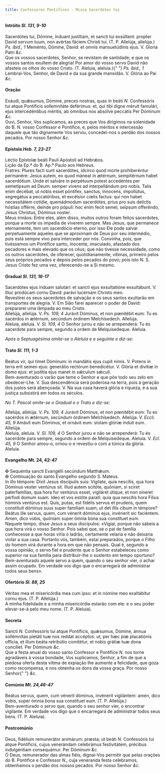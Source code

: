 ```yaml
---
title: Confessores Pontífices - Missa Sacerdótes tui
---
```


<h4 class="text-center">
  Intróito <em>Sl. 131, 9-10</em>
</h4>
<div class="container-fluid">
  <div class="row">
    <div class="col-6 dropcaps text-justify">
      Sacerdótes tui, Dómine, índuant justítiam, et sancti tui exsúltent:
      propter David servum tuum, non avértas fáciem Christi tui. (T. P.
      Allelúja, allelúja.) <em>Ps. ibid., 1</em> Meménto, Dómine, David: et
      omnis mansuetúdinis ejus. V. Gloria Patri <em>&c.</em>
    </div>
    <div class="col-6 dropcaps text-justify">
      Que os vossos sacerdotes, Senhor, se revistam de santidade; e que os
      vossos santos exultem de alegria! Por amor do vosso servo David não
      afasteis os olhos do vosso Cristo. (T. Aleluia, aleluia.){" "}
      <em>Ps. ibid., 1</em> Lembrai-Vos, Senhor, de David e da sua grande
      mansidão. V. Glória ao Pai <em>&c.</em>
    </div>
  </div>
</div>

<h4 class="text-center">Oração</h4>
<div class="container-fluid">
  <div class="row">
    <div class="col-6 dropcaps text-justify">
      Exáudi, quǽsumus, Dómine, preces nostras, quas in beáti <em>N. </em>
      Confessóris tui atque Pontíficis sollemnitáte deférimus: et, qui tibi digne
      méruit famulári, ejus intercedéntibus méritis, ab ómnibus nos absólve peccátis
      Per Dóminum <em>&c.</em>
    </div>
    <div class="col-6 dropcaps text-justify">
      Ouvi, Senhor, Vos suplicamos, as preces que Vos dirigimos na solenidade do
      B. <em>N. </em>vosso Confessor e Pontífice, e, pelos méritos e intercessão
      daquele que tão dignamente Vos serviu, concedei-nos o perdão dos nossos
      pecados. Por nosso Senhor <em>&c.</em>
    </div>
  </div>
</div>

<h4 class="text-center">
  Epístola <em>Heb. 7, 23-27</em>
</h4>
<div class="container-fluid">
  <div class="row">
    <div class="col-6 text-justify">
      Léctio Epístolæ beáti Pauli Apóstoli ad Hebrǽos.
    </div>
    <div class="col-6 text-justify">
      Lição da Ep.ª do B. Ap.º Paulo aos Hebreus.
    </div>
    <div class="col-6 dropcaps text-justify">
      Fratres: Plures facti sunt sacerdótes, idcírco quod morte prohiberéntur
      permanére: Jesus autem, eo quod máneat in ætérnum, sempitérnum habet
      sacerdótium. Unde et salváre in perpétuum potest accedéntes per semetípsum
      ad Deum: semper vivens ad interpellándum pro nobis. Talis enim decébat, ut
      nobis esset póntifex, sanctus, ínnocens, impollútus, segregátus a
      peccatóribus, et excélsior cœlis factus: qui non habet necessitátem
      cotídie, quemádmodum sacerdótes, prius pro suis delíctis hóstias offérre,
      deínde pro pópuli: hoc enim fecit semel, seípsum offeréndo, Jesus
      Christus, Dóminus noster.
    </div>
    <div class="col-6 dropcaps text-justify">
      Meus irmãos: Entre eles, além disso, muitos outros foram feitos
      sacerdotes, porque a morte os impedia de viverem sempre. Mas Jesus, que
      permanece eternamente, tem um sacerdócio eterno, por isso Ele pode salvar
      perpetuamente aqueles que se aproximam de Deus por seu intermédio, pois
      está sempre vivo para interceder por nós. Convinha, pois, que tivéssemos
      um Pontífice santo, inocente, imaculado, afastado dos pecadores e mais
      elevado que os céus; que não tivesse necessidade, como os outros
      sacerdotes, de oferecer, quotidianamente, vítimas, primeiro pelos seus
      próprios pecados e depois pelos pecados do povo; pois isto N. S. Jesus
      Cristo fez uma vez, oferecendo-se a Si mesmo.
    </div>
  </div>
</div>

<h4 class="text-center">
  Gradual <em>Sl. 131, 16-17</em>
</h4>
<div class="container-fluid">
  <div class="row">
    <div class="col-6 dropcaps text-justify">
      Sacerdótes ejus índuam salutári: et sancti ejus exsultatióne exsultábunt.
      V. Illuc prodúcam cornu David: parávi lucérnam Christo meo.
    </div>
    <div class="col-6 dropcaps text-justify">
      Revestirei os seus sacerdotes de salvação e os seus santos exultarão em
      transportes de alegria. V. Em Sião farei aparecer o poder de David:
      prepararei uma lâmpada ao meu Cristo.
    </div>
    <div class="col-6 text-justify">
      Allelúja, allelúja. V. <em>Ps. 109, 4</em> Jurávit Dóminus, et non
      pœnitébit eum: Tu es sacérdos in ætérnum, secúndum órdinem Melchísedech.
      Allelúja.
    </div>
    <div class="col-6 text-justify">
      Aleluia, aleluia. V. <em>Sl. 109, 4</em> O Senhor jurou e não se
      arrependerá: Tu és sacerdote para sempre, segundo a ordem de
      Melquisedeque. Aleluia.
    </div>
  </div>
</div>

<em>Após a Septuagésima omite-se o Aleluia e o seguinte e diz-se:</em>

<h4 class="text-center">
  Trato <em>Sl. 111, 1-3</em>
</h4>
<div class="container-fluid">
  <div class="row">
    <div class="col-6 dropcaps text-justify">
      Beátus vir, qui timet Dóminum: in mandátis ejus cupit nimis. V. Potens in
      terra erit semen ejus: generátio rectórum benedicétur. V. Glória et
      divítiæ in domo ejus: et justítia ejus manet in sǽculum sǽculi.
    </div>
    <div class="col-6 dropcaps text-justify">
      Bem-aventurado o varão que teme o Senhor e que põe todo seu zelo em
      obedecer-Lhe. V. Sua descendência será poderosa na terra, pois a geração
      dos justos será abençoada. V. Na sua casa haverá glória e riqueza, e a sua
      justiça subsistirá em todos os séculos.
    </div>
  </div>
</div>

<em>No T. Pascal omite-se o Gradual e o Trato e diz-se:</em>

<div class="container-fluid">
  <div class="row">
    <div class="col-6 text-justify">
      Allelúja, allelúja. V. <em>Ps. 109, 4</em> Jurávit Dóminus, et non
      pœnitébit eum: Tu es sacérdos in ætérnum, secúndum órdinem Melchísedech.
      Allelúja. V. <em>Eccli. 45, 9</em> Amávit eum Dóminus, et ornávit eum:
      stolam glóriæ índuit eum. Allelúja.
    </div>
    <div class="col-6 text-justify">
      Aleluia, aleluia. V. <em>Sl. 109, 4</em> O Senhor jurou e não se
      arrependerá: Tu és sacerdote para sempre, segundo a ordem de
      Melquisedeque. Aleluia. V. <em>Ecl. 45, 9</em> O Senhor amou-o, ornou-o e
      revestiu-o com a túnica da glória. Aleluia.
    </div>
  </div>
</div>

<h4 class="text-center">Evangelho <em></em>Mt. 24, 42-47</em></h4>
<div class="container-fluid">
<div class="row">
<div class="col-6 text-justify">
<span class="text-danger">&#10016;</span> Sequéntia sancti Evangélii secúndum Matthǽum.
</div>
<div class="col-6 text-justify">
<span class="text-danger">&#10016;</span> Continuação do santo Evangelho segundo S. Mateus.
</div>
<div class="col-6 dropcaps text-justify">
In illo témpore: Dixit Jesus discípulis suis: Vigilate, quia nescítis, qua hora Dóminus vester ventúrus sit. Illud autem scitóte, quóniam, si sciret paterfamílias, qua hora fur ventúrus esset, vigiláret útique, et non síneret pérfodi domum suam. Ideo et vos estóte parati: quia qua nescítis hora Fílius hóminis ventúrus est. Quis, putas, est fidélis servus et prudens, quem constítuit dóminus suus super famíliam suam, ut det illis cibum in témpore? Beátus ille servus, quem, cum vénerit dóminus ejus, invénerit sic faciéntem. Amen, dico vobis, quóniam super ómnia bona sua constítuet eum.
</div>
<div class="col-6 dropcaps text-justify">
Naquele tempo, disse Jesus a seus discípulos: «Vigiai, porque não sabeis a que hora virá o vosso Senhor. Pois sabei que, se o pai de família conhecesse a que horas viria o ladrão, certamente velaria e não deixaria violar a sua casa. Portanto vós, também, estai preparados, porque o Filho do homem virá durante a hora em que não pensais. Qual é, segundo a vossa opinião, o servo fiel e prudente que o Senhor estabeleceu como superior na sua família para distribuir-lhe o sustento em tempo oportuno? Bem-aventurado aquele servo a quem, quando o seu senhor vier, o achar assim ocupado. Em verdade vos digo que o encarregará de administrar todos seus bens».
</div>
</div>
</div>

<h4 class="text-center">
  Ofertório <em>Sl. 88, 25</em>
</h4>
<div class="container-fluid">
  <div class="row">
    <div class="col-6 dropcaps text-justify">
      Véritas mea et misericórdia mea cum ipso: et in nómine meo exaltábitur
      cornu ejus. (T. P. Allelúja.)
    </div>
    <div class="col-6 dropcaps text-justify">
      A minha fidelidade e a minha misericórdia estarão com ele: e o seu poder
      elevar-se-á pelo meu nome. (T. P. Aleluia).
    </div>
  </div>
</div>

<h4 class="text-center">Secreta</h4>
<div class="container-fluid">
  <div class="row">
    <div class="col-6 dropcaps text-justify">
      Sancti <em>N. </em>Confessóris tui atque Pontíficis, quǽsumus, Dómine,
      ánnua sollémnitas pietáti tuæ nos reddat accéptos: ut, per hæc piæ
      placatiónis offícia, et illum beáta retribútio comitétur, et nobis grátiæ
      tuæ dona concíliet. Per Dóminum <em>&c.</em>
    </div>
    <div class="col-6 dropcaps text-justify">
      Que a festa anual do vosso santo Confessor e Pontífice <em>N. </em>nos
      torne agradáveis à vossa bondade, Vos suplicamos, Senhor, a fim de que a
      piedosa oferta desta vítima de expiação lhe aumente a felicidade, que goza
      como recompensa, e nos obtenha os dons da vossa graça. Por nosso Senhor{" "}
      <em>&c.</em>
    </div>
  </div>
</div>

<h4 class="text-center">
  Comúnio <em>Mt. 24,46-47</em>
</h4>
<div class="container-fluid">
  <div class="row">
    <div class="col-6 dropcaps text-justify">
      Beátus servus, quem, cum vénerit dóminus, invénerit vigilántem: amen, dico
      vobis, super ómnia bona sua constítuet eum. (T. P. Allelúja.)
    </div>
    <div class="col-6 dropcaps text-justify">
      Bem-aventurado o servo que, quando o seu senhor vier, o encontrar
      vigilante. Em verdade vos digo que o encarregará de administrar todos seus
      bens. (T. P. Aleluia).
    </div>
  </div>
</div>

<h4 class="text-center">Postcomúnio</h4>
<div class="container-fluid">
  <div class="row">
    <div class="col-6 dropcaps text-justify">
      Deus, fidélium remunerátor animárum: præsta; ut beáti <em>N. </em>
      Confessóris tui atque Pontíficis, cujus venerándam celebrámus festivitátem,
      précibus indulgéntiam consequámur. Per Dóminum <em>&c.</em>
    </div>
    <div class="col-6 dropcaps text-justify">
      Ó Deus, remunerador das almas fiéis, dignai-Vos permitir que pelas orações
      do B. Pontífice e Confessor <em>N.</em>, cuja veneranda festa celebramos,
      obtenhamos o perdão dos nossos pecados. Por nosso Senhor <em>&c.</em>
    </div>
  </div>
</div>

